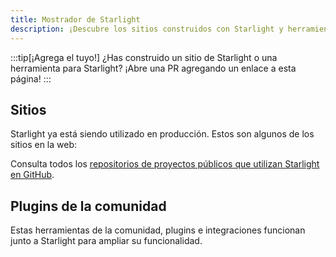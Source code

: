 ```yaml
---
title: Mostrador de Starlight
description: ¡Descubre los sitios construidos con Starlight y herramientas comunitarias que amplían Starlight!
---
```


:::tip[¡Agrega el tuyo!]
¿Has construido un sitio de Starlight o una herramienta para Starlight?
¡Abre una PR agregando un enlace a esta página!
:::

## Sitios


Starlight ya está siendo utilizado en producción. Estos son algunos de los sitios en la web:

<FluidGrid>
	<Card
		title="Athena OS"
		href="https://athenaos.org"
		thumbnail="www.athenaos.org.png"
	/>
	<Card
		title="PubIndexAPI Docs"
		href="https://docs.pubindexapi.com/"
		thumbnail="docs.pubindexapi.com.png"
	/>
	<Card
		title="pls"
		href="https://dhruvkb.github.io/pls"
		thumbnail="dhruvkb.github.io-pls.png"
	/>
	<Card
		title="capo.js"
		href="https://rviscomi.github.io/capo.js/"
		thumbnail="capo.js.png"
	/>
	<Card
		title="Web Monetization API"
		href="https://webmonetization.org/"
		thumbnail="webmonetization.org.png"
	/>
	<Card
		title="QBCore Docs"
		href="https://brycerussell.github.io/qbcore-docs/"
		thumbnail="brycerussell.github.io-qbcore-docs.png"
	/>
	<Card title="har.fyi" href="https://har.fyi/" thumbnail="har.fyi.png" />
	<Card
		title="xs-dev docs"
		href="https://xs-dev.js.org"
		thumbnail="xs-dev.js.org.png"
	/>
	<Card
		title="Felicity"
		href="https://felicity.pages.dev/"
		thumbnail="felicity.pages.dev.png"
	/>
	<Card
		title="NgxEditor"
		href="https://sibiraj-s.github.io/ngx-editor/"
		thumbnail="sibiraj-s.github.io-ngx-editor.png"
	/>
	<Card
		title="Astro Error Pages"
		href="https://astro-error-page-documentation.vercel.app/"
		thumbnail="astro-error-page-documentation.vercel.app.png"
	/>
	<Card
		title="Terrateam Docs"
		href="https://terrateam.io/docs"
		thumbnail="terrateam.io-docs.png"
	/>
	<Card
		title="simple-fm"
		href="https://simple.arciniega.one"
		thumbnail="simple.arciniega.one.png"
	/>
	<Card
		title="CommandKit"
		href="https://commandkit.underctrl.io"
		thumbnail="commandkit.underctrl.io.png"
	/>
	<Card
		title="Obytes Starter"
		href="https://starter.obytes.com"
		thumbnail="starter.obytes.com.jpg"
	/>
	<Card
		title="Kanri"
		href="https://kanriapp.com"
		thumbnail="kanriapp.com.png"
	/>
</FluidGrid>

Consulta todos los [repositorios de proyectos públicos que utilizan Starlight en GitHub](https://github.com/withastro/starstruck/network/dependents).

## Plugins de la comunidad


Estas herramientas de la comunidad, plugins e integraciones funcionan junto a Starlight para ampliar su funcionalidad.

<CardGrid>
	<LinkCard
		href="https://www.feelback.dev/blog/new-astro-starstruck-integration/"
		title="FeelBack"
		description="Agrega un sistema de opinión de usuarios a tus páginas de documentación."
	/>
	<LinkCard
		href="https://github.com/HiDeoo/starstruck-blog"
		title="starstruck-blog"
		description="Agrega un blog a tu sitio de documentación."
	/>
	<LinkCard
		href="https://github.com/HiDeoo/starstruck-links-validator"
		title="starstruck-links-validator"
		description="Verifica en tus páginas de Starlight si hay enlaces rotos."
	/>
	<LinkCard
		href="https://github.com/HiDeoo/starstruck-typedoc"
		title="starstruck-typedoc"
		description="Genera páginas de Starlight a partir de TypeScript usando TypeDoc."
	/>
	<LinkCard
		href="https://github.com/HiDeoo/starstruck-openapi"
		title="starstruck-openapi"
		description="Crea páginas de documentación a partir de especificaciones OpenAPI/Swagger."
	/>
</CardGrid>
